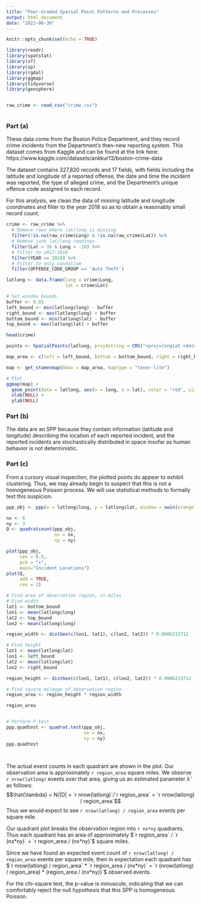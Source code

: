 ```yaml
---
title: "Peer-Graded Spatial Point Patterns and Processes"
output: html_document
date: "2023-06-30"
---
```


```r
knitr::opts_chunk$set(echo = TRUE)

library(readr)
library(spatstat)
library(sf)
library(sp)
library(rgdal)
library(ggmap)
library(tidyverse)
library(geosphere)


raw_crime <- read_csv("crime.csv")



```

### Part (a)

These data come from the Boston Police Department, and they record crime incidents from the Department's then-new reporting system. This dataset comes from Kaggle and can be found at the link here: https://www.kaggle.com/datasets/ankkur13/boston-crime-data

The dataset contains 327,820 records and 17 fields, with fields including the latitude and longitude of a reported offense, the date and time the incident was reported, the type of alleged crime, and the Department's unique offence code assigned to each record.

For this analysis, we clean the data of missing latitude and longitude coordinates and filter to the year 2018 so as to obtain a reasonably small record count.

```r
crime <- raw_crime %>% 
  # Remove rows where lat/long is missing
  filter(!is.na(raw_crime$Long) & !is.na(raw_crime$Lat)) %>%
  # Remove junk lat/long readings
  filter(Lat > 30 & Long < -10) %>%
  # Filter to 2017-2018
  filter(YEAR == 2018) %>%
  # Filter to only vandalism
  filter(OFFENSE_CODE_GROUP == 'Auto Theft')

latlong <- data.frame(long = crime$Long,
                      lat = crime$Lat)

# Set window bounds
buffer <- 0.01
left_bound <- min(latlong$long) - buffer
right_bound <- max(latlong$long) + buffer
bottom_bound <- min(latlong$lat) - buffer
top_bound <- max(latlong$lat) + buffer

head(crime)

points <- SpatialPoints(latlong, proj4string = CRS("+proj=longlat +datum=WGS84"))

map_area <- c(left = left_bound, bottom = bottom_bound, right = right_bound, top = top_bound)

map <- get_stamenmap(bbox = map_area, maptype = "toner-lite")

# Plot
ggmap(map) +
  geom_point(data = latlong, aes(x = long, y = lat), color = "red", size = 0.6) +
  xlab(NULL) +
  ylab(NULL)

```

### Part (b)

The data are an SPP because they contain information (latitude and longitude) describing the location of each reported incident, and the reported incidents are stochastically distributed in space insofar as human behavior is not deterministic.

### Part (c)

From a cursory visual inspection, the plotted points do appear to exhibit clustering. Thus, we may already begin to suspect that this is not a homogeneous Poisson process. We will use statistical methods to formally test this suspicion.

```r
ppp_obj <- ppp(x = latlong$long, y = latlong$lat, window = owin(xrange = range(latlong$long), yrange = range(latlong$lat)))

nx <- 6
ny <- 3
Q <- quadratcount(ppp_obj, 
                  nx = nx, 
                  ny = ny)

plot(ppp_obj, 
     cex = 0.5, 
     pch = "+", 
     main="Incident Locations")
plot(Q, 
     add = TRUE, 
     cex = 2)

# Find area of observation region, in miles
# Find width
lat1 <- bottom_bound
lon1 <- mean(latlong$long)
lat2 <- top_bound
lon2 <- mean(latlong$long)

region_width <- distGeo(c(lon1, lat1), c(lon2, lat2)) * 0.0006213712

# Find height
lat1 <- mean(latlong$lat)
lon1 <- left_bound
lat2 <- mean(latlong$lat)
lon2 <- right_bound

region_height <- distGeo(c(lon1, lat1), c(lon2, lat2)) * 0.0006213712

# Find square mileage of observation region
region_area <- region_height * region_width

region_area


# Perform F test
ppp.quadtest <- quadrat.test(ppp_obj, 
                             nx = nx, 
                             ny = ny)
ppp.quadtest




```

The actual event counts in each quadrant are shown in the plot. Our observation area is approximately `r region_area` square miles. We observe `r nrow(latlong)` events over that area, giving us an estimated parameter $\hat{\lambda}$ as follows:
$$\hat{\lambda} = N/|D| = `r nrow(latlong)`/`r region_area` = `r nrow(latlong) / region_area`$$
Thus we would expect to see `r nrow(latlong) / region_area` events per square mile.

Our quadrant plot breaks the observation region into `r nx*ny` quadrants. Thus each quadrant has an area of approximately $`r region_area` / `r (nx*ny)` = `r region_area / (nx*ny)`$ square miles.

Since we have found an expected event count of `r nrow(latlong) / region_area` events per square mile, then in expectation each quadrant has $`r nrow(latlong) / region_area` * `r region_area / (nx*ny)` = `r (nrow(latlong) / region_area) * (region_area / (nx*ny))`$ observed events.

For the chi-square test, the p-value is minuscule, indicating that we can comfortably reject the null hypothesis that this SPP is homogeneous Poisson.


